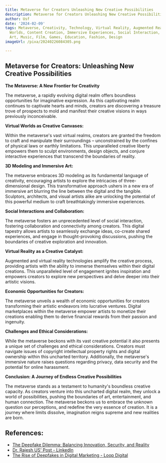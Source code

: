```yaml
---
title: Metaverse for Creators Unleashing New Creative Possibilities
description: Metaverse for Creators Unleashing New Creative Possibilities
author: Usf
date: '2024-02-09'
tags: Metaverse, Creativity, Technology, Virtual Reality, Augmented Reality, Digital
  Worlds, Content Creation, Immersive Experiences, Social Interaction, Community Building,
  Art, Music, Film, Games, Education, Fashion, Design
imageUrl: /pixa/20240226084305.png

---
```

## Metaverse for  Creators: Unleashing New Creative Possibilities

**The Metaverse: A New Frontier for Creativity**

The metaverse, a rapidly evolving digital realm offers boundless opportunities  for imaginative expression. As this captivating  realm continues to captivate hearts and minds, creators are discovering a treasure  trove of prospects to  mold and manifest their creative visions in ways previously inconceivable.

**Virtual Worlds  as Creative Canvases:**

Within the metaverse's vast virtual realms,  creators are granted the freedom to craft and manipulate their surroundings – unconstrained by the confines of  physical laws or earthly limitations.  This unparalleled creative liberty empowers them to sculpt environments, design  objects, and conjure interactive experiences that transcend the boundaries of reality.

**3D Modeling and Immersive Art:**

The metaverse embraces 3D modeling as its fundamental language of creativity, encouraging artists to explore the intricacies  of three-dimensional design. This transformative approach ushers in a  new era of immersive art blurring the line between the digital and the tangible.  Sculptors, architects, and visual artists alike are unlocking the potential of this powerful medium to craft breathtakingly immersive experiences.

**Social Interactions and Collaboration:**

The metaverse fosters an unprecedented level of social interaction, fostering collaboration and  connectivity among creators. This digital tapestry  allows artists to seamlessly exchange ideas, co-create  shared experiences, and engage in thought-provoking discussions, pushing the  boundaries of creative exploration and innovation.

**Virtual Reality as a Creative Catalyst:**

Augmented and virtual  reality technologies  amplify the  creative process, providing artists with the ability to  immerse themselves within their digital creations. This unparalleled level of engagement  ignites inspiration and  empowers creators to explore new perspectives and delve deeper into their  artistic  visions.

**Economic Opportunities for Creators:**

The metaverse unveils a wealth of economic opportunities for  creators transforming their  artistic endeavors into lucrative ventures. Digital marketplaces within the metaverse empower artists to  monetize their creations enabling them to derive financial rewards  from their passion and ingenuity.

**Challenges and Ethical Considerations:**

While the metaverse beckons with its vast  creative potential it also presents a unique set  of  challenges and ethical considerations. Creators must navigate issues of copyright intellectual property rights and digital ownership within this uncharted territory. Additionally, the metaverse's immersive nature raises questions regarding privacy, data  security and  the potential for online harassment.

**Conclusion: A Journey of Endless Creative Possibilities**

The metaverse stands as a testament to humanity's boundless creative capacity. As creators venture into this  uncharted digital realm, they unlock  a  world of possibilities, pushing the boundaries of  art, entertainment, and human connection. The metaverse  beckons us to embrace the unknown question our perceptions, and redefine the very essence of creation. It is a journey where limits dissolve, imagination  reigns supreme and new  realities  are born.

## References:
- [The Deepfake Dilemma: Balancing Innovation, Security, and Reality](https://www.captechu.edu/blog/deepfake-dilemma-balancing-innovation-security-and-reality)
- [Dr. Rajesh US' Post - LinkedIn](https://www.linkedin.com/posts/rajeshus_deepfake-deepfakes-ai-activity-7074282063247413248-IVMm)
- [The Rise of Deepfakes in Digital Marketing - Loop Digital](https://www.loop-digital.co.uk/the-rise-of-deepfake-technology/)
